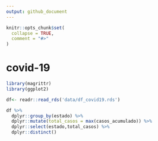```yaml
---
output: github_document
---
```


<!-- README.md is generated from README.Rmd. Please edit that file -->

```r
knitr::opts_chunk$set(
  collapse = TRUE,
  comment = "#>"
)
```

# covid-19

<!-- badges: start -->
<!-- badges: end -->

```r

library(magrittr)
library(ggplot2)

df<- readr::read_rds('data/df_covid19.rds')

```


```r
df %>% 
  dplyr::group_by(estado) %>% 
  dplyr::mutate(total_casos = max(casos_acumulado)) %>% 
  dplyr::select(estado,total_casos) %>% 
  dplyr::distinct() 

```


